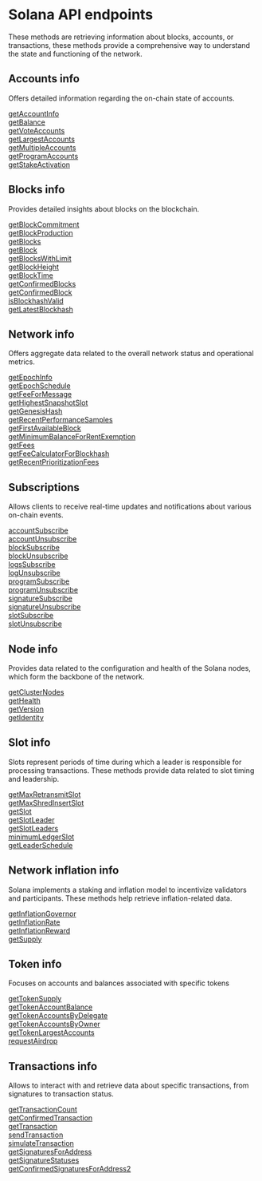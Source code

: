 # Solana API endpoints

These methods are retrieving information about blocks, accounts, or transactions, these methods provide a comprehensive way to understand the state and functioning of the network.

## Accounts info

Offers detailed information regarding the on-chain state of accounts.

[getAccountInfo](/solana-api/accountinfo/getAccountInfo) \
[getBalance](/solana-api/accountinfo/getBalance) \
[getVoteAccounts](/solana-api/accountinfo/getVoteAccounts) \
[getLargestAccounts](/solana-api/accountinfo/getLargestAccounts) \
[getMultipleAccounts](/solana-api/accountinfo/getMultipleAccounts) \
[getProgramAccounts](/solana-api/accountinfo/getProgramAccounts) \
[getStakeActivation](/solana-api/accountinfo/getStakeActivation)

## Blocks info

Provides detailed insights about blocks on the blockchain.

[getBlockCommitment](/solana-api/blocksinfo/getBlockCommitment) \
[getBlockProduction](/solana-api/blocksinfo/getBlockProduction) \
[getBlocks](/solana-api/blocksinfo/getBlocks) \
[getBlock](/solana-api/blocksinfo/getBlock) \
[getBlocksWithLimit](/solana-api/blocksinfo/getBlocksWithLimit) \
[getBlockHeight](/solana-api/blocksinfo/getBlockHeight) \
[getBlockTime](/solana-api/blocksinfo/getBlockTime) \
[getConfirmedBlocks](/solana-api/blocksinfo/getConfirmedBlocks) \
[getConfirmedBlock](/solana-api/blocksinfo/getConfirmedBlock) \
[isBlockhashValid](/solana-api/blocksinfo/isBlockhashValid) \
[getLatestBlockhash](/solana-api/blocksinfo/getLatestBlockhash)

## Network info

Offers aggregate data related to the overall network status and operational metrics.

[getEpochInfo](/solana-api/networkinfo/getEpochInfo) \
[getEpochSchedule](/solana-api/networkinfo/getEpochSchedule) \
[getFeeForMessage](/solana-api/networkinfo/getFeeForMessage) \
[getHighestSnapshotSlot](/solana-api/networkinfo/getHighestSnapshotSlot) \
[getGenesisHash](/solana-api/networkinfo/getGenesisHash) \
[getRecentPerformanceSamples](/solana-api/networkinfo/getRecentPerformanceSamples) \
[getFirstAvailableBlock](/solana-api/networkinfo/getFirstAvailableBlock) \
[getMinimumBalanceForRentExemption](/solana-api/networkinfo/getMinimumBalanceForRentExemption) \
[getFees](/solana-api/networkinfo/getFees) \
[getFeeCalculatorForBlockhash](/solana-api/networkinfo/getFeeCalculatorForBlockhash) \
[getRecentPrioritizationFees](/solana-api/networkinfo/getRecentPrioritizationFees)

## Subscriptions

Allows clients to receive real-time updates and notifications about various on-chain events.

[accountSubscribe](/solana-api/subscriptions/accountSubscribe) \
[accountUnsubscribe](/solana-api/subscriptions/accountUnsubscribe) \
[blockSubscribe](/solana-api/subscriptions/blockSubscribe) \
[blockUnsubscribe](/solana-api/subscriptions/blockUnsubscribe) \
[logsSubscribe](/solana-api/subscriptions/logsSubscribe) \
[logUnsubscribe](/solana-api/subscriptions/logUnsubscribe) \
[programSubscribe](/solana-api/subscriptions/programSubscribe) \
[programUnsubscribe](/solana-api/subscriptions/programUnsubscribe) \
[signatureSubscribe](/solana-api/subscriptions/signatureSubscribe) \
[signatureUnsubscribe](/solana-api/subscriptions/signatureUnsubscribe) \
[slotSubscribe](/solana-api/subscriptions/slotSubscribe) \
[slotUnsubscribe](/solana-api/subscriptions/slotUnsubscribe)

## Node info

Provides data related to the configuration and health of the Solana nodes, which form the backbone of the network.

[getClusterNodes](/solana-api/nodeinfo/getClusterNodes) \
[getHealth](/solana-api/nodeinfo/getHealth) \
[getVersion](/solana-api/nodeinfo/getVersion) \
[getIdentity](/solana-api/nodeinfo/getIdentity)

## Slot info

Slots represent periods of time during which a leader is responsible for processing transactions. These methods provide data related to slot timing and leadership.

[getMaxRetransmitSlot](/solana-api/slotinfo/getMaxRetransmitSlot) \
[getMaxShredInsertSlot](/solana-api/slotinfo/getMaxShredInsertSlot) \
[getSlot](/solana-api/slotinfo/getSlot) \
[getSlotLeader](/solana-api/slotinfo/getSlotLeader) \
[getSlotLeaders](/solana-api/slotinfo/getSlotLeaders) \
[minimumLedgerSlot](/solana-api/slotinfo/minimumLedgerSlot) \
[getLeaderSchedule](/solana-api/slotinfo/getLeaderSchedule)

## Network inflation info

Solana implements a staking and inflation model to incentivize validators and participants. These methods help retrieve inflation-related data.

[getInflationGovernor](/solana-api/networkinflationinfo/getInflationGovernor) \
[getInflationRate](/solana-api/networkinflationinfo/getInflationRate) \
[getInflationReward](/solana-api/networkinflationinfo/getInflationReward) \
[getSupply](/solana-api/networkinflationinfo/getSupply)

## Token info

Focuses on accounts and balances associated with specific tokens

[getTokenSupply](/solana-api/tokeninfo/getTokenSupply) \
[getTokenAccountBalance](/solana-api/tokeninfo/getTokenAccountBalance) \
[getTokenAccountsByDelegate](/solana-api/tokeninfo/getTokenAccountsByDelegate) \
[getTokenAccountsByOwner](/solana-api/tokeninfo/getTokenAccountsByOwner) \
[getTokenLargestAccounts](/solana-api/tokeninfo/getTokenLargestAccounts) \
[requestAirdrop](/solana-api/tokeninfo/requestAirdrop)

## Transactions info

Allows to interact with and retrieve data about specific transactions, from signatures to transaction status.

[getTransactionCount](/solana-api/transactionsinfo/getTransactionCount) \
[getConfirmedTransaction](/solana-api/transactionsinfo/getConfirmedTransaction) \
[getTransaction](/solana-api/transactionsinfo/getTransaction) \
[sendTransaction](/solana-api/transactionsinfo/sendTransaction) \
[simulateTransaction](/solana-api/transactionsinfo/simulateTransaction) \
[getSignaturesForAddress](/solana-api/transactionsinfo/getSignaturesForAddress) \
[getSignatureStatuses](/solana-api/transactionsinfo/getSignatureStatuses) \
[getConfirmedSignaturesForAddress2](/solana-api/transactionsinfo/getConfirmedSignaturesForAddress2)
